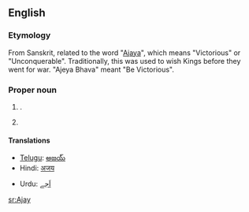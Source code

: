 ==English==

===Etymology===
From Sanskrit, related to the {{etyl|sa}} word "[[Ajaya]]", which means "Victorious" or "Unconquerable". Traditionally, this was used to wish Kings before they went for war. "Ajeya Bhava" meant "Be Victorious".

===Proper noun===
{{en-proper noun}}

# {{given name|male|from=Sanskrit}}.
# {{surname}}

====Translations====
{{trans-top|male given name}}
* [[Telugu]]: [[అజయ్]]
* Hindi: [[अजय]]
{{trans-mid}}
* Urdu: [[اَجے]]
{{trans-bottom}}

[[sr:Ajay]]